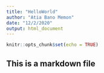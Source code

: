 ```yaml
---
title: "HelloWorld"
author: "Atia Bano Memon"
date: "12/2/2020"
output: html_document
---
```


```r
knitr::opts_chunk$set(echo = TRUE)
```

## This is a markdown file